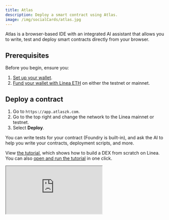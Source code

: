 ```yaml
---
title: Atlas
description: Deploy a smart contract using Atlas.
image: /img/socialCards/atlas.jpg
---
```


Atlas is a browser-based IDE with an integrated AI assistant that allows you to write, test and deploy smart contracts directly from your browser.

## Prerequisites

Before you begin, ensure you:

1. [Set up your wallet](../../../users/move-funds/set-up-your-wallet.mdx).
1. [Fund your wallet with Linea ETH](../../../users/move-funds/fund.mdx) on either the testnet or mainnet.

## Deploy a contract

1. Go to `https://app.atlaszk.com`.
1. Go to the top right and change the network to the Linea mainnet or testnet.
1. Select **Deploy**.

You can write tests for your contract (Foundry is built-in), and ask the AI to help you write your
contracts, deployment scripts, and more.

View [the tutorial](https://www.youtube.com/embed/mnyYizj3l_8?si=eVXHsWWZxlg9EU4D), which shows how to build a
DEX from scratch on Linea. You can also [open and run the tutorial](https://app.atlaszk.com/projects?template=https://github.com/sameesiddiqui/LilDex&open=LilDex.sol) in one click.

<div class="center-container">
    <div class="video-container">
      <iframe
        class="video-iframe"
        src="https://www.youtube.com/embed/mnyYizj3l_8?si=eVXHsWWZxlg9EU4D"
        title="How to build a DEX (like uniswap) in 1 smart contract"
        allow="accelerometer; autoplay; clipboard-write; encrypted-media; gyroscope; picture-in-picture; web-share"
        allowFullScreen></iframe>
    </div>
</div>

